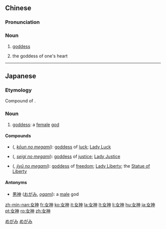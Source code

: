 ==Chinese==
{{zh-hanzi-box|[[女]][[神]]}}

===Pronunciation===
{{zh-pron
|m=nǚshén
|c=neoi5 san4
|cat=n}}

===Noun===
{{zh-noun}}

# [[goddess]]
# {{context|neologism|lang=zh}} {{i|of a young female, e.g. a {{l|zh|白富美}}}} the goddess of one's heart

{{zh-cat|Gods|Religion}}

----

==Japanese==
{{wikipedia|lang=ja}}
{{ja-kanjitab|め|かみ|k2=がみ|yomi=k|r=y}}

===Etymology===
Compound of {{compound|女|tr1=me|t1=woman, female|神|tr2=kami|t2=god, divinity|lang=ja|sort=めがみ}}.

===Noun===
{{ja-noun|めがみ}}

# [[goddess]]: a [[female]] [[god]]

====Compounds====
* {{l|ja|幸運の女神}} ({{l|ja|こううんのめがみ}}, ''[[kōun no megami]]''): [[goddess]] of [[luck]]; [[Lady Luck]]
* {{l|ja|正義の女神}} ({{l|ja|せいぎのめがみ}}, ''[[seigi no megami]]''): [[goddess]] of [[justice]]; [[Lady Justice]]
* {{l|ja|自由の女神}} ({{l|ja|じゆうのめがみ}}, ''[[jiyū no megami]]''): [[goddess]] of [[freedom]]; [[Lady Liberty]]; the [[Statue of Liberty]]

====Antonyms====
* [[男神]] ([[おがみ]], ''[[ogami]]''): a [[male]] god

[[Category:ja:Gods|めがみ]]
[[Category:ja:Religion|めがみ]]

[[zh-min-nan:女神]]
[[fr:女神]]
[[ko:女神]]
[[it:女神]]
[[la:女神]]
[[lt:女神]]
[[li:女神]]
[[hu:女神]]
[[ja:女神]]
[[pt:女神]]
[[ro:女神]]
[[zh:女神]]